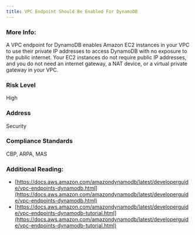 ```yaml
---
title: VPC Endpoint Should Be Enabled For DynamoDB
---
```


### More Info:

A VPC endpoint for DynamoDB enables Amazon EC2 instances in your VPC to use their private IP addresses to access DynamoDB with no exposure to the public internet. Your EC2 instances do not require public IP addresses, and you do not need an internet gateway, a NAT device, or a virtual private gateway in your VPC.

### Risk Level

High

### Address

Security

### Compliance Standards

CBP, ARPA, MAS

### Additional Reading:

- [https://docs.aws.amazon.com/amazondynamodb/latest/developerguide/vpc-endpoints-dynamodb.html](https://docs.aws.amazon.com/amazondynamodb/latest/developerguide/vpc-endpoints-dynamodb.html)
- [https://docs.aws.amazon.com/amazondynamodb/latest/developerguide/vpc-endpoints-dynamodb-tutorial.html](https://docs.aws.amazon.com/amazondynamodb/latest/developerguide/vpc-endpoints-dynamodb-tutorial.html)
